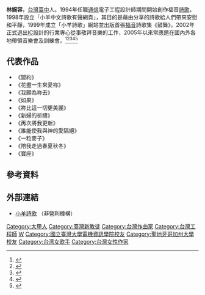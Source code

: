 {{藝人
| 姓名 = 林婉容
| 類型 = 女歌手
| 圖片 =
| 原名 = 林婉容
| 英文名 = 
| 暱稱 = SehLin
| 國籍 = {{ROC}}
| 出生日期 =
| 出生地點 = {{ROC-TWN}}[[臺中縣|臺中縣]][[大甲區|大甲鎮]]（今[[臺中市|臺中市]]大甲區）
| 星座 = 
| 職業 = 詞曲創作人、歌手、音樂製作人、敬拜音樂工作者
| 語言 = [[國語|國語]]、[[英語|英語]]、[[閩南語|閩南語]]
| 教育程度 =[[國立臺灣大學|國立臺灣大學]][[電機工程學系|電機工程學系]]<br/>[[聖地牙哥加利福尼亞大學|聖地牙哥加利福尼亞大學]]電機研究所
| 宗教信仰 = [[基督教|基督教]]
| 配偶 = 
| 音樂類型 = 現代綜合
| 演奏樂器 = [[鋼琴|鋼琴]]
| 出道作 = 《鼓舞》、《盟約》、《願祢的國降臨》<ref name="主愛"/>
| 出道日期 = 
| 代表作 = 《[http://www.youtube.com/watch?v=ElKQb6uz-Ss 盟約]》《[http://www.youtube.com/watch?v=fohtploMCrE 花盡一生來愛袮]》《[http://www.youtube.com/watch?v=XqOPj456vk4 我願為袮去]》《[http://www.youtube.com/watch?v=NHPQMEPmZzI 如果]》《[http://www.youtube.com/watch?v=kgteZvbZWpY 袮比這一切更美麗]》《[http://www.youtube.com/watch?v=g-ueZuAq44Q 新婦的祈禱]》《[http://www.youtube.com/watch?v=pLwpVwv7q9Q 誰能使我與神的愛隔絕]》《[https://www.youtube.com/watch?v=k7YxyECwrwI 一粒麥子]》
| 活躍年代 = 1998年至今
| 唱片公司 = 
| 經紀公司 = 
| 網站 = http://www.sehlinmusic.com ♫敬拜音樂♥敬拜生活
| 相關團體 = [[小羊詩歌|小羊詩歌]]
}}
''' 林婉容'''{{BD||||}}，[[台灣|台灣]][[臺中|臺中]]人。1994年任職[[通信|通信]]電子工程設計師期間開始創作福音[[詩歌|詩歌]]，1998年設立「小羊中文詩歌有聲網頁」，其目的是藉由分享的詩歌給人們帶來安慰和平靜，1999年成立「小羊詩歌」網站並出版首張[[福音|福音]]詩歌集《鼓舞》，2002年正式退出[[IC|IC]]設計的行業專心從事敬拜音樂的工作，2005年以來常應邀在國內外各地帶領音樂會及訓練會。<ref name="SehLin">{{cite web | language = zh-tw | publisher = 小羊敬拜音樂事工 | title = 林婉容 SehLin | url = http://www.lambmusic.org/artists/sehlin | author =  | date =  | accessdate = 2011-01-17 | archive-date = 2021-01-20 | archive-url = https://web.archive.org/web/20210120184751/http://www.lambmusic.org/artists/sehlin | dead-url = no }}</ref><ref name="主愛">{{cite web | language = zh-tw | publisher = 自由時報新聞網 | title = 「小羊詩班」集結美妙和聲 傳揚主愛 | url = http://www.libertytimes.com.tw/2003/new/nov/1/life/art-3.htm | author = 趙靜瑜 | date =  | accessdate = 2011-01-17 | archive-date = 2005-01-13 | archive-url = https://web.archive.org/web/20050113225227/http://www.libertytimes.com.tw/2003/new/nov/1/life/art-3.htm | dead-url = no }}</ref><ref name="福音时报">{{cite web | language = zh-cn | publisher = 福音时报  | title = 小羊诗歌网站创办人林婉容访谈：耶和华是我的保障 | url = http://www.gospeltimes.cn/news/15198 | author = 刘静 | date =  | accessdate = 2011-01-17  }}</ref><ref name="世界新聞網">{{cite web | language = zh-tw | publisher = 世界新聞網 | title = 棄科技新貴 林婉容歡唱福音 | url = http://la.worldjournal.com/view/full_la/23370902/article | author = 蕭迪玉 | date = 2013-08-18 | accessdate = 2016-03-03 | deadurl = yes | archiveurl = https://web.archive.org/web/20160307065337/http://la.worldjournal.com/view/full_la/23370902/article | archivedate = 2016-03-07 }}</ref><ref name="基督時報">{{cite web | language = zh-cn | publisher = 基督時報 | title = 【剪影】感受《小羊诗歌》作者林菀容音乐会的力量： 圣灵感动观众流泪敬拜神 | url = http://www.christiantimes.cn/news/18373 | author = 徐敬谦 | date = 2015-07-01 | accessdate = 2016-03-03 }}{{Dead link|date=2020年1月 |bot=InternetArchiveBot |fix-attempted=yes }}</ref>

== 代表作品 ==
*《盟約》 
*《花盡一生來愛袮》
*《我願為袮去》 
*《如果》
*《袮比這一切更美麗》
*《新婦的祈禱》
*《再次將我更新》
*《誰能使我與神的愛隔絕》
*《一粒麥子》
*《陪我走過春夏秋冬》
*《寶座》

==參考資料==
{{Reflist}}

==外部連結==
*[http://www.lambmusic.org 小羊詩歌] {{Wayback|url=http://www.lambmusic.org/ |date=20210211160446 }}（非營利機構）

{{DEFAULTSORT:L}}
[[Category:大甲人|Category:大甲人]]
[[Category:臺灣新教徒|Category:臺灣新教徒]]
[[Category:台灣作曲家|Category:台灣作曲家]]
[[Category:台灣工程師|Category:台灣工程師]]
[[Category:林姓|W]]
[[Category:國立臺灣大學電機資訊學院校友|Category:國立臺灣大學電機資訊學院校友]]
[[Category:聖地牙哥加州大學校友|Category:聖地牙哥加州大學校友]]
[[Category:台湾女歌手|Category:台湾女歌手]]
[[Category:台灣女性作家|Category:台灣女性作家]]